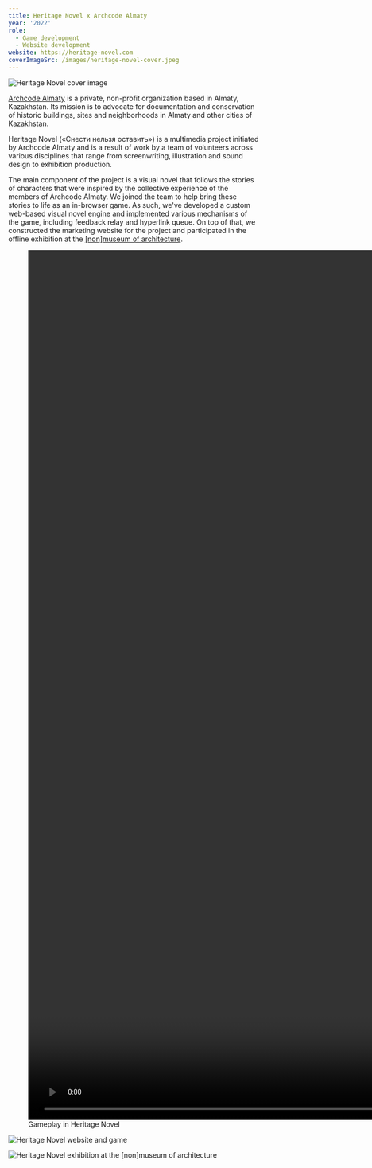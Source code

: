 ```yaml
---
title: Heritage Novel x Archcode Almaty
year: '2022'
role:
  - Game development
  - Website development
website: https://heritage-novel.com
coverImageSrc: /images/heritage-novel-cover.jpeg
---
```


![Heritage Novel cover image](/images/heritage-novel-cover.jpeg 'title=')

[Archcode Almaty](https://archcode.kz/) is a private, non-profit organization based in Almaty, Kazakhstan. Its mission is to advocate for documentation and conservation of historic buildings, sites and neighborhoods in Almaty and other cities of Kazakhstan.

Heritage Novel («Снести нельзя оставить») is a multimedia project initiated by Archcode Almaty and is a result of work by a team of volunteers across various disciplines that range from screenwriting, illustration and sound design to exhibition production.

The main component of the project is a visual novel that follows the stories of characters that were inspired by the collective experience of the members of Archcode Almaty. We joined the team to help bring these stories to life as an in-browser game. As such, we've developed a custom web-based visual novel engine and implemented various mechanisms of the game, including feedback relay and hyperlink queue. On top of that, we constructed the marketing website for the project and participated in the offline exhibition at the [[non]museum of architecture](https://www.instagram.com/nonmuseumalmaty/).

<figure>
  <video autoplay="autoplay" loop muted playsinline width="2878" height="1748">
    <source src="/videos/heritage-novel-demo.webm" type="video/webm" />
    <source src="/videos/heritage-novel-demo.mp4" type="video/mp4" />
  </video>
  <figcaption>Gameplay in Heritage Novel</figcaption>
</figure>

![Heritage Novel website and game](/images/heritage-novel-showcase.jpeg)

![Heritage Novel exhibition at the [non]museum of architecture](/images/heritage-novel-exhibition.jpeg)
